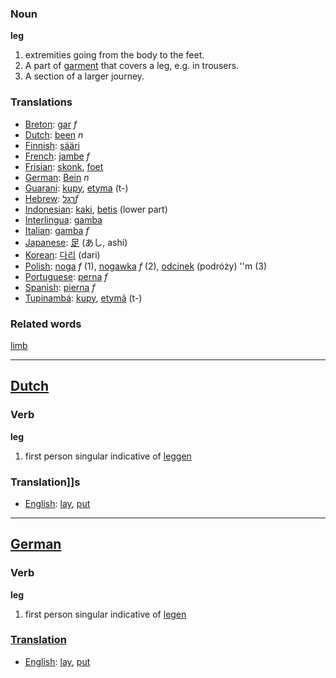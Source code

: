 ===Noun===

'''leg'''

# extremities going from the body to the feet.
# A part of [[garment]] that covers a leg, e.g. in trousers.
# A section of a larger journey.
===Translations===

*[[Breton]]: [[gar]] ''f''
*[[Dutch]]: [[been]] ''n''
*[[Finnish]]: [[sääri]]
*[[French]]: [[jambe]] ''f''
*[[Frisian]]: [[skonk]], [[foet]]
*[[German]]: [[Bein]] ''n''
*[[Guarani]]: [[kupy]], [[etyma]] (t-)
*[[Hebrew]]: [[רגל]]''f''
*[[Indonesian]]: [[kaki]], [[betis]] (lower part)
*[[Interlingua]]: [[gamba]]
*[[Italian]]: [[gamba]] ''f''
*[[Japanese]]: [[足]] (あし, ashi)
*[[Korean]]: [[다리]] (dari)
*[[Polish]]: [[noga]] ''f'' (1), [[nogawka]] ''f'' (2), [[odcinek]] (podróży) ''m (3)
*[[Portuguese]]: [[perna]] ''f''
*[[Spanish]]: [[pierna]] ''f''
*[[Tupinambá]]: [[kupy]], [[etymã]] (t-)

===Related words===
[[limb]]

----

==[[Dutch]]==
===Verb===

'''leg'''

# first person singular indicative of [[leggen]]

===Translation]]s===
*[[English]]: [[lay]], [[put]]

----

==[[German]]==
===Verb===

'''leg'''

# first person singular indicative of [[legen]]

===[[Translation]]===
*[[English]]: [[lay]], [[put]]
